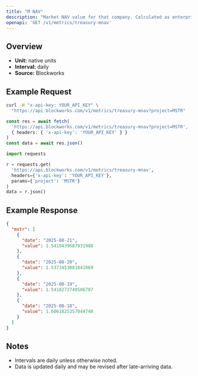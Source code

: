 ```yaml
---
title: "M NAV"
description: "Market NAV value for that company. Calculated as enterprise value / NAV"
openapi: 'GET /v1/metrics/treasury-mnav'
---
```


## Overview

- **Unit:** native units
- **Interval:** daily
- **Source:** Blockworks

## Example Request

<CodeGroup>

```bash cURL
curl -H "x-api-key: YOUR_API_KEY" \
  "https://api.blockworks.com/v1/metrics/treasury-mnav?project=MSTR"
```

```typescript TypeScript
const res = await fetch(
  'https://api.blockworks.com/v1/metrics/treasury-mnav?project=MSTR',
  { headers: { 'x-api-key': 'YOUR_API_KEY' } }
)
const data = await res.json()
```

```python Python
import requests

r = requests.get(
  'https://api.blockworks.com/v1/metrics/treasury-mnav',
  headers={'x-api-key': 'YOUR_API_KEY'},
  params={'project': 'MSTR'}
)
data = r.json()
```

</CodeGroup>

## Example Response

```json
{
  "mstr": [
    {
      "date": "2025-08-21",
      "value": 1.5419439687931988
    },
    {
      "date": "2025-08-20",
      "value": 1.5373453081841069
    },
    {
      "date": "2025-08-19",
      "value": 1.5418272740506787
    },
    {
      "date": "2025-08-18",
      "value": 1.6061825357044748
    }
  ]
}
```

## Notes
- Intervals are daily unless otherwise noted.
- Data is updated daily and may be revised after late-arriving data.
